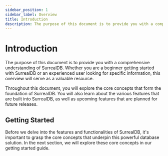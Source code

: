 ```yaml
---
sidebar_position: 1
sidebar_label: Overview
title: Introduction
description: The purpose of this document is to provide you with a comprehensive understanding of SurrealDB. Whether you are a beginner getting started with SurrealDB or an experienced user looking for specific information, this overview will serve as a valuable resource.
---
```


# Introduction

The purpose of this document is to provide you with a comprehensive understanding of SurrealDB. Whether you are a beginner getting started with SurrealDB or an experienced user looking for specific information, this overview will serve as a valuable resource.

Throughout this document, you will explore the core concepts that form the foundation of SurrealDB. You will also learn about the various features that are built into SurrealDB, as well as upcoming features that are planned for future releases.

## Getting Started 

Before we delve into the features and functionalities of SurrealDB, it's important to grasp the core concepts that underpin this powerful database solution. In the next section, we will explore these core concepts in our getting started guide.

